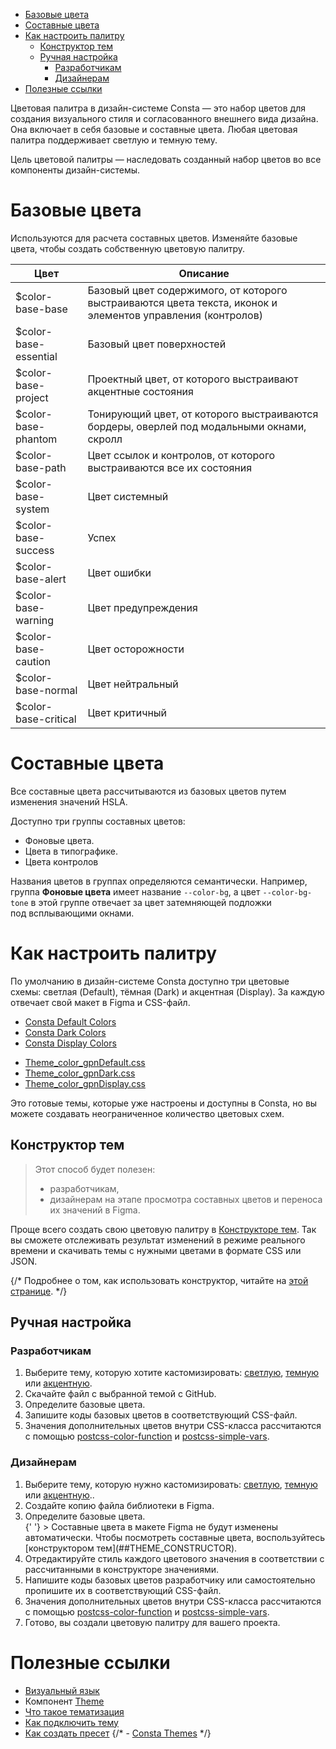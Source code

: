 
<MdxMenu>

- [Базовые цвета](#базовые-цвета)
- [Составные цвета](#составные-цвета)
- [Как настроить палитру](#как-настроить-палитру)
  - [Конструктор тем](#конструктор-тем)
  - [Ручная настройка](#ручная-настройка)
    - [Разработчикам](#разработчикам)
    - [Дизайнерам](#дизайнерам)
- [Полезные ссылки](#полезные-ссылки)

</MdxMenu>

Цветовая палитра в дизайн-системе Consta — это набор цветов для создания визуального стиля и согласованного внешнего вида дизайна. Она включает в себя базовые и составные цвета. Любая цветовая палитра поддерживает светлую и темную тему.

Цель цветовой палитры — наследовать созданный набор цветов во все компоненты дизайн-системы.

# Базовые цвета

Используются для расчета составных цветов. Изменяйте базовые цвета, чтобы создать собственную цветовую палитру.

| Цвет                  | Описание                                                                                                    |
| --------------------- | ----------------------------------------------------------------------------------------------------------- |
| $color-base-base      | Базовый цвет содержимого, от которого выстраиваются цвета текста, иконок и элементов управления (контролов) |
| $color-base-essential | Базовый цвет поверхностей                                                                                   |
| $color-base-project   | Проектный цвет, от которого выстраивают акцентные состояния                                                 |
| $color-base-phantom   | Тонирующий цвет, от которого выстраиваются бордеры, оверлей под модальными окнами, скролл                   |
| $color-base-path      | Цвет ссылок и контролов, от которого выстраиваются все их состояния                                         |
| $color-base-system    | Цвет системный                                                                                              |
| $color-base-success   | Успех                                                                                                       |
| $color-base-alert     | Цвет ошибки                                                                                                 |
| $color-base-warning   | Цвет предупреждения                                                                                         |
| $color-base-caution   | Цвет осторожности                                                                                           |
| $color-base-normal    | Цвет нейтральный                                                                                            |
| $color-base-critical  | Цвет критичный                                                                                              |

# Составные цвета

Все составные цвета рассчитываются из базовых цветов путем изменения значений HSLA.

Доступно три группы составных цветов:

- Фоновые цвета.
- Цвета в типографике.
- Цвета контролов

Названия цветов в группах определяются семантически. Например, группа **Фоновые цвета** имеет название `--color-bg`, а цвет `--color-bg-tone` в этой группе отвечает за цвет затемняющей подложки под всплывающими окнами.

# Как настроить палитру

По умолчанию в дизайн-системе Consta доступно три цветовые схемы: светлая (Default), тёмная (Dark) и акцентная (Display). За каждую отвечает свой макет в Figma и CSS-файл.

<MdxCollapse label="Figma">

- [Consta Default Colors](https://www.figma.com/community/file/855572288089401017/consta-default-colors)
- [Consta Dark Colors](https://www.figma.com/community/file/855572445137814202/consta-dark-colors)
- [Consta Display Colors](https://www.figma.com/community/file/855572769860808379/consta-display-colors)

</MdxCollapse>

<MdxCollapse label="GitHub">

- [Theme_color_gpnDefault.css](https://github.com/consta-design-system/uikit/blob/master/src/components/Theme/_color/Theme_color_gpnDefault.css)
- [Theme_color_gpnDark.css](https://github.com/consta-design-system/uikit/blob/master/src/components/Theme/_color/Theme_color_gpnDark.css)
- [Theme_color_gpnDisplay.css](https://github.com/consta-design-system/uikit/blob/master/src/components/Theme/_color/Theme_color_gpnDisplay.css)

</MdxCollapse>

Это готовые темы, которые уже настроены и доступны в Consta, но вы можете создавать неограниченное количество цветовых схем.

## Конструктор тем

> Этот способ будет полезен:
>
> - разработчикам,
> - дизайнерам на этапе просмотра составных цветов и переноса их значений в Figma.

Проще всего создать свою цветовую палитру в [Конструкторе тем](##THEME_CONSTRUCTOR). Так вы сможете отслеживать результат изменений в режиме реального времени и скачивать темы с нужными цветами в формате CSS или JSON.

{/* Подробнее о том, как использовать конструктор, читайте на [этой странице](##LIBS.LIB.STAND/lib:portal/stand:theme-constructor/). */}

## Ручная настройка

### Разработчикам

1. Выберите тему, которую хотите кастомизировать: [светлую](https://github.com/consta-design-system/uikit/blob/master/src/components/Theme/_color/Theme_color_gpnDefault.css), [темную](https://github.com/consta-design-system/uikit/blob/master/src/components/Theme/_color/Theme_color_gpnDark.css) или [акцентную](https://github.com/consta-design-system/uikit/blob/master/src/components/Theme/_color/Theme_color_gpnDisplay.css).
2. Скачайте файл с выбранной темой с GitHub.
3. Определите базовые цвета.
4. Запишите коды базовых цветов в соответствующий CSS-файл.
5. Значения дополнительных цветов внутри CSS-класса рассчитаются с помощью [postcss-color-function](https://github.com/postcss/postcss-color-function) и [postcss-simple-vars](https://github.com/postcss/postcss-simple-vars).

### Дизайнерам

1. Выберите тему, которую нужно кастомизировать: [светлую](https://www.figma.com/community/file/855572288089401017/consta-default-colors), [темную](https://www.figma.com/community/file/855572445137814202/consta-dark-colors) или [акцентную](https://www.figma.com/community/file/855572769860808379/consta-display-colors)..
2. Создайте копию файла библиотеки в Figma.
3. Определите базовые цвета.
   <div>
     {' '}
     > Составные цвета в макете Figma не будут изменены автоматически. Чтобы посмотреть
     составные цвета, воспользуйтесь [конструктором тем](##THEME_CONSTRUCTOR).
   </div>
4. Отредактируйте стиль каждого цветового значения в соответствии с рассчитанными в конструкторе значениями.
5. Напишите коды базовых цветов разработчику или самостоятельно пропишите их в соответствующий CSS-файл.
6. Значения дополнительных цветов внутри CSS-класса рассчитаются с помощью [postcss-color-function](https://github.com/postcss/postcss-color-function) и [postcss-simple-vars](https://github.com/postcss/postcss-simple-vars).
7. Готово, вы создали цветовую палитру для вашего проекта.

# Полезные ссылки

- [Визуальный язык](##LIBS.LIB.STAND/lib:portal/stand:startwork-visualstyle/)
- Компонент [Theme](##LIBS.LIB.STAND/lib:uikit/stand:components-theme-stable/)
- [Что такое тематизация](##LIBS.LIB.STAND/lib:portal/stand:theme-themeabout/)
- [Как подключить тему](##LIBS.LIB.STAND/lib:portal/stand:theme-connecttheme/)
- [Как создать пресет](##LIBS.LIB.STAND/lib:portal/stand:theme-createpreset/)
  {/* - [Consta Themes](##LIBS.LIB.STAND/lib:portal/stand:themes/) */}
